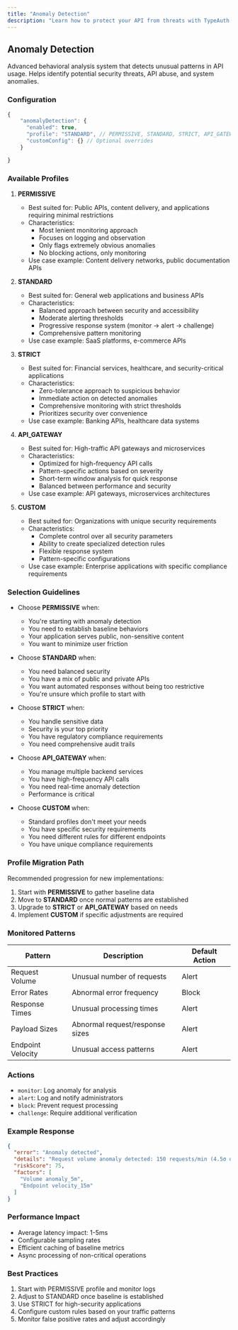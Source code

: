 ```yaml
---
title: "Anomaly Detection"
description: "Learn how to protect your API from threats with TypeAuth's security features including rate limiting, disposable email detection, and advanced anomaly detection tools.""
---
```


## Anomaly Detection

Advanced behavioral analysis system that detects unusual patterns in API usage. Helps identify potential security threats, API abuse, and system anomalies.

### Configuration

```typescript
{
    "anomalyDetection": {
      "enabled": true,
      "profile": "STANDARD", // PERMISSIVE, STANDARD, STRICT, API_GATEWAY, CUSTOM
      "customConfig": {} // Optional overrides
    }

}
```



### Available Profiles

1. **PERMISSIVE**
   - Best suited for: Public APIs, content delivery, and applications requiring minimal restrictions
   - Characteristics:
     - Most lenient monitoring approach
     - Focuses on logging and observation
     - Only flags extremely obvious anomalies
     - No blocking actions, only monitoring
   - Use case example: Content delivery networks, public documentation APIs

2. **STANDARD**
   - Best suited for: General web applications and business APIs
   - Characteristics:
     - Balanced approach between security and accessibility
     - Moderate alerting thresholds
     - Progressive response system (monitor → alert → challenge)
     - Comprehensive pattern monitoring
   - Use case example: SaaS platforms, e-commerce APIs

3. **STRICT**
   - Best suited for: Financial services, healthcare, and security-critical applications
   - Characteristics:
     - Zero-tolerance approach to suspicious behavior
     - Immediate action on detected anomalies
     - Comprehensive monitoring with strict thresholds
     - Prioritizes security over convenience
   - Use case example: Banking APIs, healthcare data systems

4. **API_GATEWAY**
   - Best suited for: High-traffic API gateways and microservices
   - Characteristics:
     - Optimized for high-frequency API calls
     - Pattern-specific actions based on severity
     - Short-term window analysis for quick response
     - Balanced between performance and security
   - Use case example: API gateways, microservices architectures

5. **CUSTOM**
   - Best suited for: Organizations with unique security requirements
   - Characteristics:
     - Complete control over all security parameters
     - Ability to create specialized detection rules
     - Flexible response system
     - Pattern-specific configurations
   - Use case example: Enterprise applications with specific compliance requirements

### Selection Guidelines

- Choose **PERMISSIVE** when:
  - You're starting with anomaly detection
  - You need to establish baseline behaviors
  - Your application serves public, non-sensitive content
  - You want to minimize user friction

- Choose **STANDARD** when:
  - You need balanced security
  - You have a mix of public and private APIs
  - You want automated responses without being too restrictive
  - You're unsure which profile to start with

- Choose **STRICT** when:
  - You handle sensitive data
  - Security is your top priority
  - You have regulatory compliance requirements
  - You need comprehensive audit trails

- Choose **API_GATEWAY** when:
  - You manage multiple backend services
  - You have high-frequency API calls
  - You need real-time anomaly detection
  - Performance is critical

- Choose **CUSTOM** when:
  - Standard profiles don't meet your needs
  - You have specific security requirements
  - You need different rules for different endpoints
  - You have unique compliance requirements

### Profile Migration Path

Recommended progression for new implementations:
1. Start with **PERMISSIVE** to gather baseline data
2. Move to **STANDARD** once normal patterns are established
3. Upgrade to **STRICT** or **API_GATEWAY** based on needs
4. Implement **CUSTOM** if specific adjustments are required


### Monitored Patterns

| Pattern | Description | Default Action |
|---------|-------------|----------------|
| Request Volume | Unusual number of requests | Alert |
| Error Rates | Abnormal error frequency | Block |
| Response Times | Unusual processing times | Alert |
| Payload Sizes | Abnormal request/response sizes | Alert |
| Endpoint Velocity | Unusual access patterns | Alert |

### Actions

- `monitor`: Log anomaly for analysis
- `alert`: Log and notify administrators
- `block`: Prevent request processing
- `challenge`: Require additional verification

### Example Response

```json
{
  "error": "Anomaly detected",
  "details": "Request volume anomaly detected: 150 requests/min (4.5σ deviation)",
  "riskScore": 75,
  "factors": [
    "Volume anomaly_5m",
    "Endpoint velocity_15m"
  ]
}
```

### Performance Impact

- Average latency impact: 1-5ms
- Configurable sampling rates
- Efficient caching of baseline metrics
- Async processing of non-critical operations

### Best Practices

1. Start with PERMISSIVE profile and monitor logs
2. Adjust to STANDARD once baseline is established
3. Use STRICT for high-security applications
4. Configure custom rules based on your traffic patterns
5. Monitor false positive rates and adjust accordingly
